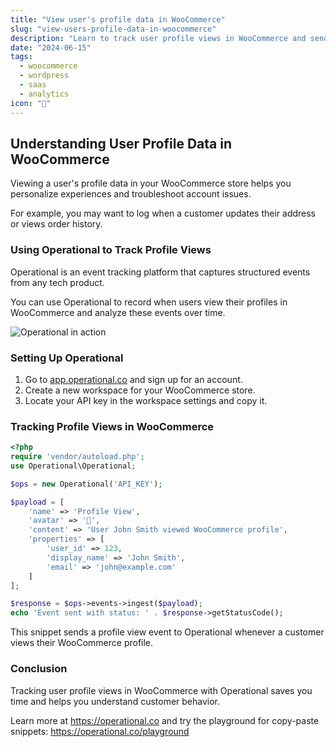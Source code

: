 ```yaml
---
title: "View user's profile data in WooCommerce"
slug: "view-users-profile-data-in-woocommerce"
description: "Learn to track user profile views in WooCommerce and send events to Operational for analysis and monitoring."
date: "2024-06-15"
tags:
  - woocommerce
  - wordpress
  - saas
  - analytics
icon: "👤"
---
```


## Understanding User Profile Data in WooCommerce

Viewing a user's profile data in your WooCommerce store helps you personalize experiences and troubleshoot account issues.

For example, you may want to log when a customer updates their address or views order history.

### Using Operational to Track Profile Views

Operational is an event tracking platform that captures structured events from any tech product.

You can use Operational to record when users view their profiles in WooCommerce and analyze these events over time.

![Operational in action](https://operational.co/images/misc/ops-usage2.jpg)

### Setting Up Operational

1. Go to [app.operational.co](https://app.operational.co) and sign up for an account.
2. Create a new workspace for your WooCommerce store.
3. Locate your API key in the workspace settings and copy it.

### Tracking Profile Views in WooCommerce

```php
<?php
require 'vendor/autoload.php';
use Operational\Operational;

$ops = new Operational('API_KEY');

$payload = [
    'name' => 'Profile View',
    'avatar' => '👤',
    'content' => 'User John Smith viewed WooCommerce profile',
    'properties' => [
        'user_id' => 123,
        'display_name' => 'John Smith',
        'email' => 'john@example.com'
    ]
];

$response = $ops->events->ingest($payload);
echo 'Event sent with status: ' . $response->getStatusCode();
```

This snippet sends a profile view event to Operational whenever a customer views their WooCommerce profile.

### Conclusion

Tracking user profile views in WooCommerce with Operational saves you time and helps you understand customer behavior.

Learn more at https://operational.co and try the playground for copy-paste snippets: https://operational.co/playground
